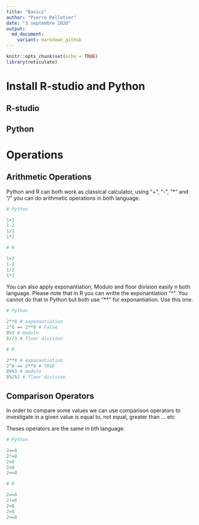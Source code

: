 ```yaml
---
title: "Basics"
author: "Pierre Pelletier"
date: "3 septembre 2020"
output:
  md_document:
    variant: markdown_github
---
```


```r
knitr::opts_chunk$set(echo = TRUE)
library(reticulate)
```

# Install R-studio and Python

## R-studio

## Python

# Operations

## Arithmetic Operations
Python and R can both work as classical calculator, using "+", "-", "*" and "/" you can do arithmetic operations in both language.
```python
# Python 

1+2
1-2
1/2
1*2

```


```r
# R

1+2
1-2
1/2
1*2
```

You can also apply exponantiation, Modulo and floor division easily n both language. Please note that in R you can writte the exponantiation "^". You cannot do that in Python but both use "**" for exponantiation. Use this one.

```python
# Python 

2**8 # exponantiation
2^8 == 2**8 # False
8%3 # modulo
8//3 # floor division
```


```r
# R

2**8 # exponantiation
2^8 == 2**8 # TRUE
8%%3 # modulo
8%/%3 # floor division

```


##  Comparison Operators

In order to compare some values we can use comparison operators to investigate in a given value is equal to, not equal, greater than ... etc

Theses operators are the same in bth language.


```python
# Python 

2==8
2!=8
2<8
2>8
2<=8

```


```r
# R

2==8
2!=8
2<8
2>8
2<=8
```
